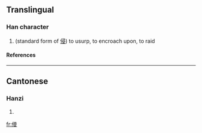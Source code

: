 ==Translingual==
===Han character===
{{Han char|rad=人|as=10|sn=12|four=|canj=人尸一水 (OSME)}}
# (standard form of [[侵]]) to usurp, to encroach upon, to raid
====References====
{{Han ref|kx=0112.120|hdz=10206.100|uh=3474|ud=13428}}

----
==Cantonese==
===Hanzi===
{{yue-hanzi|jyut=|y=chaam1, cham1}}
# {{defn|Cantonese}}

[[fr:㑴]]
